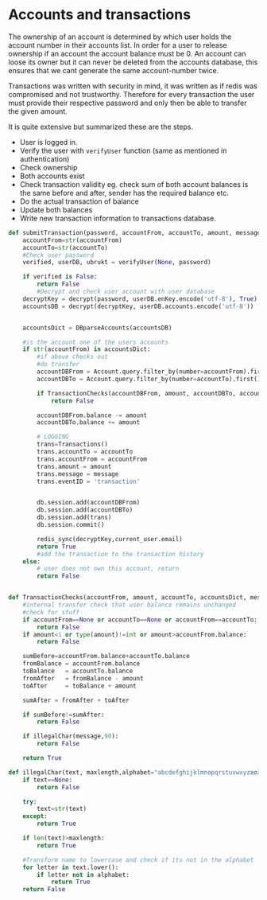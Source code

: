 # Accounts and transactions

The ownership of an account is determined by which user holds the account number in their accounts list. In order for a user to release ownership if an account the account balance must be 0. An account can loose its owner but it can never be deleted from the accounts database, this ensures that we cant generate the same account-number twice.

Transactions was written with security in mind, it was written as if redis was compromised and not trustworthy. Therefore for every transaction the user must provide their respective password and only then be able to transfer the given amount. 

It is quite extensive but summarized these are the steps.

- User is logged in.
- Verify the user with `verifyUser` function (same as mentioned in authentication)
- Check ownership
- Both accounts exist
- Check transaction validity eg. check sum of both account balances is the same before and after, sender has the required balance etc.
- Do the actual transaction of balance
- Update both balances
- Write new transaction information to transactions database.

```python
def submitTransaction(password, accountFrom, accountTo, amount, message):
    accountFrom=str(accountFrom)
    accountTo=str(accountTo)
    #Check user password
    verified, userDB, ubrukt = verifyUser(None, password)

    if verified is False:
        return False
        #Decrypt and check user account with user database
    decryptKey = decrypt(password, userDB.enKey.encode('utf-8'), True)
    accountsDB = decrypt(decryptKey, userDB.accounts.encode('utf-8'))


    accountsDict = DBparseAccounts(accountsDB)

    #is the account one of the users accounts
    if str(accountFrom) in accountsDict:
        #if above checks out
        #do transfer
        accountDBFrom = Account.query.filter_by(number=accountFrom).first()
        accountDBTo = Account.query.filter_by(number=accountTo).first()

        if TransactionChecks(accountDBFrom, amount, accountDBTo, accountsDict,message)==False:
            return False

        accountDBFrom.balance -= amount
        accountDBTo.balance += amount

        # LOGGING
        trans=Transactions()
        trans.accountTo = accountTo
        trans.accountFrom = accountFrom
        trans.amount = amount
        trans.message = message
        trans.eventID = 'transaction'


        db.session.add(accountDBFrom)
        db.session.add(accountDBTo)
        db.session.add(trans)
        db.session.commit()

        redis_sync(decryptKey,current_user.email)
        return True
        #add the transaction to the transaction history
    else:
        # user does not own this account, return
        return False


def TransactionChecks(accountFrom, amount, accountTo, accountsDict, message):
    #internal transfer check that user balance remains unchanged
    #check for stuff
    if accountFrom==None or accountTo==None or accountFrom==accountTo:
        return False
    if amount<1 or type(amount)!=int or amount>accountFrom.balance:
        return False

    sumBefore=accountFrom.balance+accountTo.balance
    fromBalance = accountFrom.balance
    toBalance   = accountTo.balance
    fromAfter   = fromBalance - amount
    toAfter     = toBalance + amount

    sumAfter = fromAfter + toAfter

    if sumBefore!=sumAfter:
        return False

    if illegalChar(message,90):
        return False

    return True

def illegalChar(text, maxlength,alphabet="abcdefghijklmnopqrstuvwxyzæøå0123456789 "):
    if text==None:
        return False

    try:
        text=str(text)
    except:
        return True

    if len(text)>maxlength:
        return True

    #Transform name to lowercase and check if its not in the alphabet
    for letter in text.lower():
        if letter not in alphabet:
            return True
    return False
```

